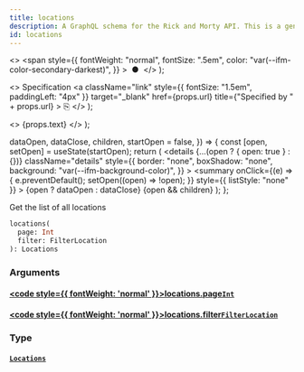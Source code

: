 ```yaml
---
title: locations
description: A GraphQL schema for the Rick and Morty API. This is a generated file.
id: locations
---
```


  <>
    <span
      style={{
        fontWeight: "normal",
        fontSize: ".5em",
        color: "var(--ifm-color-secondary-darkest)",
      }}
    >
      &nbsp;●&nbsp;
    </span>
  </>
);

  <>
    Specification
    <a
      className="link"
      style={{ fontSize: "1.5em", paddingLeft: "4px" }}
      target="_blank"
      href={props.url}
      title={"Specified by " + props.url}
    >
      ⎘
    </a>
  </>
);

  <>
    <span className={props.class}>{props.text}</span>
  </>
);


  dataOpen,
  dataClose,
  children,
  startOpen = false,
}) => {
  const [open, setOpen] = useState(startOpen);
  return (
    <details
      {...(open ? { open: true } : {})}
      className="details"
      style={{
        border: "none",
        boxShadow: "none",
        background: "var(--ifm-background-color)",
      }}
    >
      <summary
        onClick={(e) => {
          e.preventDefault();
          setOpen((open) => !open);
        }}
        style={{ listStyle: "none" }}
      >
        {open ? dataOpen : dataClose}
      </summary>
      {open && children}
    </details>
  );
};

Get the list of all locations

```graphql
locations(
  page: Int
  filter: FilterLocation
): Locations
```

### Arguments

#### [<code style={{ fontWeight: 'normal' }}>locations.<b>page</b></code>](#)<Bullet />[`Int`](/schema/types/scalars/int.mdx) <Badge class="badge badge--secondary" text="scalar"/>

#### [<code style={{ fontWeight: 'normal' }}>locations.<b>filter</b></code>](#)<Bullet />[`FilterLocation`](/schema/types/inputs/filter-location.mdx) <Badge class="badge badge--secondary" text="input"/>

### Type

#### [`Locations`](/schema/types/objects/locations.mdx) <Badge class="badge badge--secondary" text="object"/>

